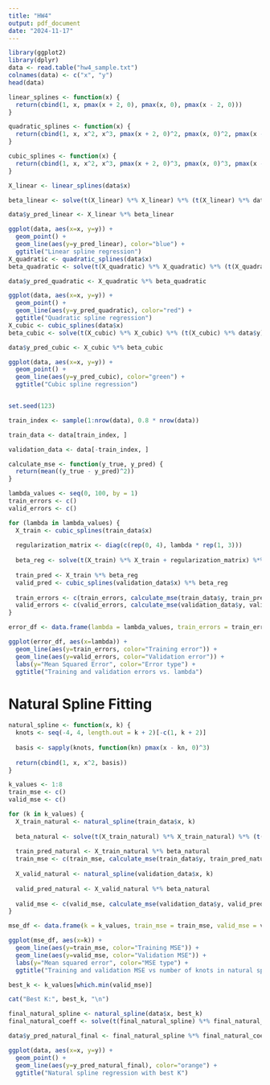 ```yaml
---
title: "HW4"
output: pdf_document
date: "2024-11-17"
---
```


```r
library(ggplot2)
library(dplyr)
data <- read.table("hw4_sample.txt")
colnames(data) <- c("x", "y")
head(data)

linear_splines <- function(x) {
  return(cbind(1, x, pmax(x + 2, 0), pmax(x, 0), pmax(x - 2, 0)))
}

quadratic_splines <- function(x) {
  return(cbind(1, x, x^2, x^3, pmax(x + 2, 0)^2, pmax(x, 0)^2, pmax(x - 2, 0)^2))
}

cubic_splines <- function(x) {
  return(cbind(1, x, x^2, x^3, pmax(x + 2, 0)^3, pmax(x, 0)^3, pmax(x - 2, 0)^3))
}

X_linear <- linear_splines(data$x)

beta_linear <- solve(t(X_linear) %*% X_linear) %*% (t(X_linear) %*% data$y)

data$y_pred_linear <- X_linear %*% beta_linear

ggplot(data, aes(x=x, y=y)) +
  geom_point() +
  geom_line(aes(y=y_pred_linear), color="blue") +
  ggtitle("Linear spline regression")
X_quadratic <- quadratic_splines(data$x)
beta_quadratic <- solve(t(X_quadratic) %*% X_quadratic) %*% (t(X_quadratic) %*% data$y)

data$y_pred_quadratic <- X_quadratic %*% beta_quadratic

ggplot(data, aes(x=x, y=y)) +
  geom_point() +
  geom_line(aes(y=y_pred_quadratic), color="red") +
  ggtitle("Quadratic spline regression")
X_cubic <- cubic_splines(data$x)
beta_cubic <- solve(t(X_cubic) %*% X_cubic) %*% (t(X_cubic) %*% data$y)

data$y_pred_cubic <- X_cubic %*% beta_cubic

ggplot(data, aes(x=x, y=y)) +
  geom_point() +
  geom_line(aes(y=y_pred_cubic), color="green") +
  ggtitle("Cubic spline regression")


set.seed(123) 

train_index <- sample(1:nrow(data), 0.8 * nrow(data))

train_data <- data[train_index, ]

validation_data <- data[-train_index, ]

calculate_mse <- function(y_true, y_pred) {
  return(mean((y_true - y_pred)^2))
}

lambda_values <- seq(0, 100, by = 1)
train_errors <- c()
valid_errors <- c()

for (lambda in lambda_values) {
  X_train <- cubic_splines(train_data$x)
  
  regularization_matrix <- diag(c(rep(0, 4), lambda * rep(1, 3))) 
  
  beta_reg <- solve(t(X_train) %*% X_train + regularization_matrix) %*% (t(X_train) %*% train_data$y)
  
  train_pred <- X_train %*% beta_reg
  valid_pred <- cubic_splines(validation_data$x) %*% beta_reg
  
  train_errors <- c(train_errors, calculate_mse(train_data$y, train_pred))
  valid_errors <- c(valid_errors, calculate_mse(validation_data$y, valid_pred))
}

error_df <- data.frame(lambda = lambda_values, train_errors = train_errors, valid_errors = valid_errors)

ggplot(error_df, aes(x=lambda)) +
  geom_line(aes(y=train_errors, color="Training error")) +
  geom_line(aes(y=valid_errors, color="Validation error")) +
  labs(y="Mean Squared Error", color="Error type") +
  ggtitle("Training and validation errors vs. lambda")

```

# Natural Spline Fitting
```r
natural_spline <- function(x, k) {
  knots <- seq(-4, 4, length.out = k + 2)[-c(1, k + 2)] 
  
  basis <- sapply(knots, function(kn) pmax(x - kn, 0)^3)
  
  return(cbind(1, x, x^2, basis))
}

k_values <- 1:8
train_mse <- c()
valid_mse <- c()

for (k in k_values) {
  X_train_natural <- natural_spline(train_data$x, k)
  
  beta_natural <- solve(t(X_train_natural) %*% X_train_natural) %*% (t(X_train_natural) %*% train_data$y)
  
  train_pred_natural <- X_train_natural %*% beta_natural
  train_mse <- c(train_mse, calculate_mse(train_data$y, train_pred_natural))
  
  X_valid_natural <- natural_spline(validation_data$x, k)
  
  valid_pred_natural <- X_valid_natural %*% beta_natural
  
  valid_mse <- c(valid_mse, calculate_mse(validation_data$y, valid_pred_natural))
}

mse_df <- data.frame(k = k_values, train_mse = train_mse, valid_mse = valid_mse)

ggplot(mse_df, aes(x=k)) +
  geom_line(aes(y=train_mse, color="Training MSE")) +
  geom_line(aes(y=valid_mse, color="Validation MSE")) +
  labs(y="Mean squared error", color="MSE type") +
  ggtitle("Training and validation MSE vs number of knots in natural splines")

best_k <- k_values[which.min(valid_mse)]

cat("Best K:", best_k, "\n")

final_natural_spline <- natural_spline(data$x, best_k)
final_natural_coeff <- solve(t(final_natural_spline) %*% final_natural_spline) %*% (t(final_natural_spline) %*% data$y)

data$y_pred_natural_final <- final_natural_spline %*% final_natural_coeff

ggplot(data, aes(x=x, y=y)) +
  geom_point() +
  geom_line(aes(y=y_pred_natural_final), color="orange") +
  ggtitle("Natural spline regression with best K")

```


